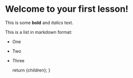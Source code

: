 
# Welcome to your first lesson!

This is some **bold** and _italics_ text.

This is a list in markdown format:

- One
- Two
- Three

  return <MdxLayout>{children}</MdxLayout>;
}
